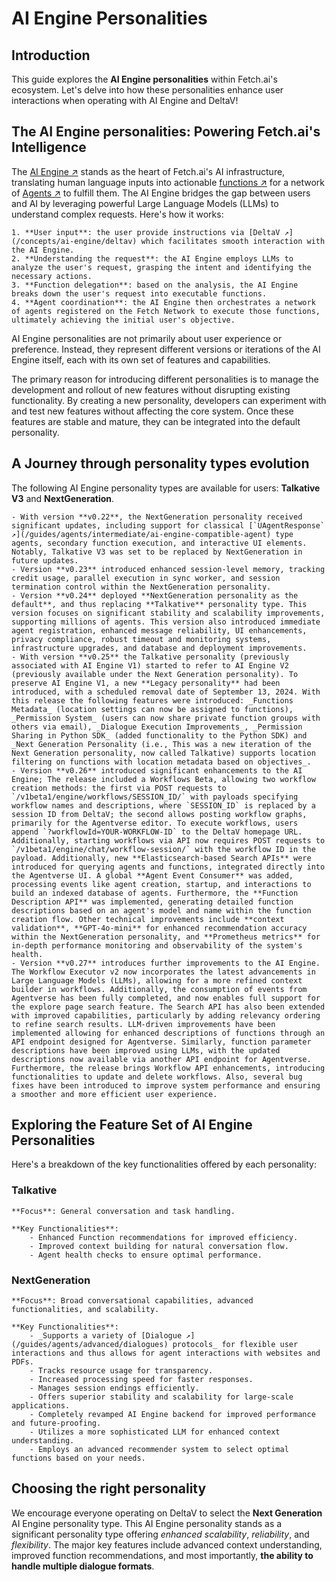 # AI Engine Personalities

## Introduction

This guide explores the **AI Engine personalities** within Fetch.ai's ecosystem. Let's delve into how these personalities enhance user interactions when operating with AI Engine and DeltaV!

## The AI Engine personalities: Powering Fetch.ai's Intelligence

The [AI Engine ↗️](/concepts/ai-engine/ai-engine-intro) stands as the heart of Fetch.ai's AI infrastructure, translating human language inputs into actionable [functions ↗️](/guides/agents/intermediate/agent-functions) for a network of [Agents ↗️](/guides/agents/getting-started/whats-an-agent) to fulfill them. The AI Engine bridges the gap between users and AI by leveraging powerful Large Language Models (LLMs) to understand complex requests. Here's how it works:

    1. **User input**: the user provide instructions via [DeltaV ↗️](/concepts/ai-engine/deltav) which facilitates smooth interaction with the AI Engine.
    2. **Understanding the request**: the AI Engine employs LLMs to analyze the user's request, grasping the intent and identifying the necessary actions.
    3. **Function delegation**: based on the analysis, the AI Engine breaks down the user's request into executable functions.
    4. **Agent coordination**: the AI Engine then orchestrates a network of agents registered on the Fetch Network to execute those functions, ultimately achieving the initial user's objective.

AI Engine personalities are not primarily about user experience or preference. Instead, they represent different versions or iterations of the AI Engine itself, each with its own set of features and capabilities.

The primary reason for introducing different personalities is to manage the development and rollout of new features without disrupting existing functionality. By creating a new personality, developers can experiment with and test new features without affecting the core system. Once these features are stable and mature, they can be integrated into the default personality.

## A Journey through personality types evolution

The following AI Engine personality types are available for users: **Talkative V3** and **NextGeneration**.

    - With version **v0.22**, the NextGeneration personality received significant updates, including support for classical [`UAgentResponse` ↗️](/guides/agents/intermediate/ai-engine-compatible-agent) type agents, secondary function execution, and interactive UI elements. Notably, Talkative V3 was set to be replaced by NextGeneration in future updates.
    - Version **v0.23** introduced enhanced session-level memory, tracking credit usage, parallel execution in sync worker, and session termination control within the NextGeneration personality.
    - Version **v0.24** deployed **NextGeneration personality as the default**, and thus replacing **Talkative** personality type. This version focuses on significant stability and scalability improvements, supporting millions of agents. This version also introduced immediate agent registration, enhanced message reliability, UI enhancements, privacy compliance, robust timeout and monitoring systems, infrastructure upgrades, and database and deployment improvements.
    - With version **v0.25** the Talkative personality (previously associated with AI Engine V1) started to refer to AI Engine V2 (previously available under the Next Generation personality). To preserve AI Engine V1, a new **Legacy personality** had been introduced, with a scheduled removal date of September 13, 2024. With this release the following features were introduced: _Functions Metadata_ (location settings can now be assigned to functions), _Permission System_ (users can now share private function groups with others via email), _Dialogue Execution Improvements_, _Permission Sharing in Python SDK_ (added functionality to the Python SDK) and _Next Generation Personality (i.e., This was a new iteration of the Next Generation personality, now called Talkative) supports location filtering on functions with location metadata based on objectives_.
    - Version **v0.26** introduced significant enhancements to the AI Engine; The release included a Workflows Beta, allowing two workflow creation methods: the first via POST requests to `/v1beta1/engine/workflows/SESSION_ID/` with payloads specifying workflow names and descriptions, where `SESSION_ID` is replaced by a session ID from DeltaV; the second allows posting workflow graphs, primarily for the Agentverse editor. To execute workflows, users append `?workflowId=YOUR-WORKFLOW-ID` to the DeltaV homepage URL. Additionally, starting workflows via API now requires POST requests to `/v1beta1/engine/chat/workflow-session/` with the workflow ID in the payload. Additionally, new **Elasticsearch-based Search APIs** were introduced for querying agents and functions, integrated directly into the Agentverse UI. A global **Agent Event Consumer** was added, processing events like agent creation, startup, and interactions to build an indexed database of agents. Furthermore, the **Function Description API** was implemented, generating detailed function descriptions based on an agent's model and name within the function creation flow. Other technical improvements include **context validation**, **GPT-4o-mini** for enhanced recommendation accuracy within the NextGeneration personality, and **Prometheus metrics** for in-depth performance monitoring and observability of the system's health.
    - Version **v0.27** introduces further improvements to the AI Engine. The Workflow Executor v2 now incorporates the latest advancements in Large Language Models (LLMs), allowing for a more refined context builder in workflows. Additionally, the consumption of events from Agentverse has been fully completed, and now enables full support for the explore page search feature. The Search API has also been extended with improved capabilities, particularly by adding relevancy ordering to refine search results. LLM-driven improvements have been implemented allowing for enhanced descriptions of functions through an API endpoint designed for Agentverse. Similarly, function parameter descriptions have been improved using LLMs, with the updated descriptions now available via another API endpoint for Agentverse. Furthermore, the release brings Workflow API enhancements, introducing functionalities to update and delete workflows. Also, several bug fixes have been introduced to improve system performance and ensuring a smoother and more efficient user experience.

## Exploring the Feature Set of AI Engine Personalities

Here's a breakdown of the key functionalities offered by each personality:

### Talkative

    **Focus**: General conversation and task handling.

    **Key Functionalities**:
        - Enhanced Function recommendations for improved efficiency.
        - Improved context building for natural conversation flow.
        - Agent health checks to ensure optimal performance.

### NextGeneration

    **Focus**: Broad conversational capabilities, advanced functionalities, and scalability.

    **Key Functionalities**:
        - _Supports a variety of [Dialogue ↗️](/guides/agents/advanced/dialogues) protocols_ for flexible user interactions and thus allows for agent interactions with websites and PDFs.
        - Tracks resource usage for transparency.
        - Increased processing speed for faster responses.
        - Manages session endings efficiently.
        - Offers superior stability and scalability for large-scale applications.
        - Completely revamped AI Engine backend for improved performance and future-proofing.
        - Utilizes a more sophisticated LLM for enhanced context understanding.
        - Employs an advanced recommender system to select optimal functions based on your needs.

## Choosing the right personality

We encourage everyone operating on DeltaV to select the **Next Generation** AI Engine personality type. This AI Engine personality stands as a significant personality type offering _enhanced scalability_, _reliability_, and _flexibility_. The major key features include advanced context understanding, improved function recommendations, and most importantly, **the ability to handle multiple dialogue formats**.